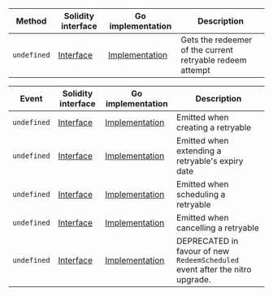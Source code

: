 <table>
  <thead>
    <tr>
      <th>Method</th>
      <th>Solidity interface</th>
      <th>Go implementation</th>
      <th>Description</th>
    </tr>
  </thead>
  <tbody>
    <tr>
      <td>
        <code>undefined</code>
      </td>
      <td>
        <a
          href="https://github.com/OffchainLabs/nitro-precompile-interfaces/blob/fe4121240ca1ee2cbf07d67d0e6c38015d94e704/node-interface/ArbRetryableTx.sol#Lundefined"
          target="_blank"
        >
          Interface
        </a>
      </td>
      <td>
        <a href="https://github.com/OffchainLabs/nitro/blob/v3.6.8/precompiles/ArbRetryableTx.go#Lundefined" target="_blank">
          Implementation
        </a>
      </td>
      <td>Gets the redeemer of the current retryable redeem attempt</td>
    </tr>
  </tbody>
</table>
<table>
  <thead>
    <tr>
      <th>Event</th>
      <th>Solidity interface</th>
      <th>Go implementation</th>
      <th>Description</th>
    </tr>
  </thead>
  <tbody>
    <tr>
      <td>
        <code>undefined</code>
      </td>
      <td>
        <a
          href="https://github.com/OffchainLabs/nitro-precompile-interfaces/blob/fe4121240ca1ee2cbf07d67d0e6c38015d94e704/node-interface/ArbRetryableTx.sol#Lundefined"
          target="_blank"
        >
          Interface
        </a>
      </td>
      <td>
        <a href="https://github.com/OffchainLabs/nitro/blob/v3.6.8/precompiles/ArbRetryableTx.go#Lundefined" target="_blank">
          Implementation
        </a>
      </td>
      <td>Emitted when creating a retryable</td>
    </tr>
    <tr>
      <td>
        <code>undefined</code>
      </td>
      <td>
        <a
          href="https://github.com/OffchainLabs/nitro-precompile-interfaces/blob/fe4121240ca1ee2cbf07d67d0e6c38015d94e704/node-interface/ArbRetryableTx.sol#Lundefined"
          target="_blank"
        >
          Interface
        </a>
      </td>
      <td>
        <a href="https://github.com/OffchainLabs/nitro/blob/v3.6.8/precompiles/ArbRetryableTx.go#Lundefined" target="_blank">
          Implementation
        </a>
      </td>
      <td>Emitted when extending a retryable's expiry date</td>
    </tr>
    <tr>
      <td>
        <code>undefined</code>
      </td>
      <td>
        <a
          href="https://github.com/OffchainLabs/nitro-precompile-interfaces/blob/fe4121240ca1ee2cbf07d67d0e6c38015d94e704/node-interface/ArbRetryableTx.sol#Lundefined"
          target="_blank"
        >
          Interface
        </a>
      </td>
      <td>
        <a href="https://github.com/OffchainLabs/nitro/blob/v3.6.8/precompiles/ArbRetryableTx.go#Lundefined" target="_blank">
          Implementation
        </a>
      </td>
      <td>Emitted when scheduling a retryable</td>
    </tr>
    <tr>
      <td>
        <code>undefined</code>
      </td>
      <td>
        <a
          href="https://github.com/OffchainLabs/nitro-precompile-interfaces/blob/fe4121240ca1ee2cbf07d67d0e6c38015d94e704/node-interface/ArbRetryableTx.sol#Lundefined"
          target="_blank"
        >
          Interface
        </a>
      </td>
      <td>
        <a href="https://github.com/OffchainLabs/nitro/blob/v3.6.8/precompiles/ArbRetryableTx.go#Lundefined" target="_blank">
          Implementation
        </a>
      </td>
      <td>Emitted when cancelling a retryable</td>
    </tr>
    <tr>
      <td>
        <code>undefined</code>
      </td>
      <td>
        <a
          href="https://github.com/OffchainLabs/nitro-precompile-interfaces/blob/fe4121240ca1ee2cbf07d67d0e6c38015d94e704/node-interface/ArbRetryableTx.sol#Lundefined"
          target="_blank"
        >
          Interface
        </a>
      </td>
      <td>
        <a href="https://github.com/OffchainLabs/nitro/blob/v3.6.8/precompiles/ArbRetryableTx.go#Lundefined" target="_blank">
          Implementation
        </a>
      </td>
      <td>
        DEPRECATED in favour of new <code>RedeemScheduled</code> event after the nitro upgrade.
      </td>
    </tr>
  </tbody>
</table>
